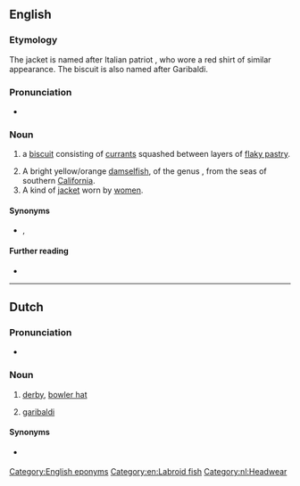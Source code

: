 {{also|Garibaldi}}
==English==

===Etymology===
The jacket is named after Italian patriot {{w|Giuseppe Garibaldi}}, who wore a red shirt of similar appearance. The biscuit is also named after Garibaldi.
{{rfe|What about the fish?|lang=en}}

===Pronunciation===
* {{IPA|/ɡæɹɪˈbældi/|lang=en}}

===Noun===
{{en-noun}}

# {{lb|en|British}} a [[biscuit]] consisting of [[currant]]s squashed between layers of [[flaky pastry]].
# A bright yellow/orange [[damselfish]], of the genus {{taxlink|Hypsypops|genus|noshow=1}}, from the seas of southern [[California]].
# A kind of [[jacket]] worn by [[woman|women]].

====Synonyms====
* {{sense|biscuit}} {{l|en|fly biscuit}}, {{l|en|squashed fly biscuit}}

====Further reading====
* {{pedia|Garibaldi biscuit}}

[[Category:English eponyms]]
[[Category:en:Labroid fish]]

----

==Dutch==

===Pronunciation===
* {{audio|Nl-garibaldi.ogg|Audio|lang=nl}}

===Noun===
{{nl-noun|m|-'s|garibaldietje}}

# [[derby]], [[bowler hat]]
# {{lb|nl|zoology}} [[#English|garibaldi]] {{gloss|fish}}

====Synonyms====
* {{sense|bowler hat}} {{l|nl|garibaldihoed}}

[[Category:nl:Headwear]]